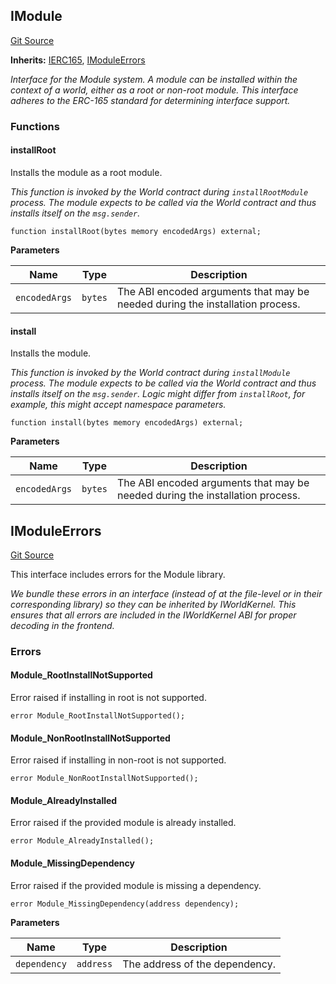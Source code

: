 [//]: # "This file is autogenerated, do not change manually"

## IModule

[Git Source](https://github.com/latticexyz/mud/blob/main/packages/world/src/IModule.sol)

**Inherits:**
[IERC165](/world/reference/internal/erc165-external#ierc165), [IModuleErrors](/world/reference/module-external#imoduleerrors)

_Interface for the Module system.
A module can be installed within the context of a world, either as a root or non-root module.
This interface adheres to the ERC-165 standard for determining interface support._

### Functions

#### installRoot

Installs the module as a root module.

_This function is invoked by the World contract during `installRootModule` process.
The module expects to be called via the World contract and thus installs itself on the `msg.sender`._

```solidity
function installRoot(bytes memory encodedArgs) external;
```

**Parameters**

| Name          | Type    | Description                                                                   |
| ------------- | ------- | ----------------------------------------------------------------------------- |
| `encodedArgs` | `bytes` | The ABI encoded arguments that may be needed during the installation process. |

#### install

Installs the module.

_This function is invoked by the World contract during `installModule` process.
The module expects to be called via the World contract and thus installs itself on the `msg.sender`.
Logic might differ from `installRoot`, for example, this might accept namespace parameters._

```solidity
function install(bytes memory encodedArgs) external;
```

**Parameters**

| Name          | Type    | Description                                                                   |
| ------------- | ------- | ----------------------------------------------------------------------------- |
| `encodedArgs` | `bytes` | The ABI encoded arguments that may be needed during the installation process. |

## IModuleErrors

[Git Source](https://github.com/latticexyz/mud/blob/main/packages/world/src/IModuleErrors.sol)

This interface includes errors for the Module library.

_We bundle these errors in an interface (instead of at the file-level or in their corresponding library) so they can be inherited by IWorldKernel.
This ensures that all errors are included in the IWorldKernel ABI for proper decoding in the frontend._

### Errors

#### Module_RootInstallNotSupported

Error raised if installing in root is not supported.

```solidity
error Module_RootInstallNotSupported();
```

#### Module_NonRootInstallNotSupported

Error raised if installing in non-root is not supported.

```solidity
error Module_NonRootInstallNotSupported();
```

#### Module_AlreadyInstalled

Error raised if the provided module is already installed.

```solidity
error Module_AlreadyInstalled();
```

#### Module_MissingDependency

Error raised if the provided module is missing a dependency.

```solidity
error Module_MissingDependency(address dependency);
```

**Parameters**

| Name         | Type      | Description                    |
| ------------ | --------- | ------------------------------ |
| `dependency` | `address` | The address of the dependency. |
